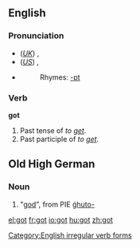 ==English==

{{rank|de|whole|find|191|got|let|world|thing}}

=== Pronunciation ===
*(''[[Received Pronunciation|UK]]'') {{IPA|/'gɒt/}}, {{SAMPA|/"gQt/}}
*(''[[General American|US]]'') {{IPA|/ˈgɑt/}}, {{SAMPA|/"gAt/}}
*{{audio|en-us-got.ogg|Audio (US)}}
*:Rhymes: [[Rhymes:English:-ɒt|-ɒt]]

=== Verb ===
'''got'''
#Past tense of ''to [[get]]''.
#Past participle of ''to [[get]]''.

==Old High German==
===Noun===
#"[[god]]", from PIE [[ǵhuto-]]

[[Category:English irregular verb forms]]

[[el:got]]
[[fr:got]]
[[io:got]]
[[hu:got]]
[[zh:got]]